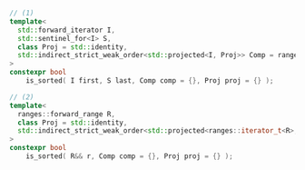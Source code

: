 ```cpp
// (1)
template<
  std::forward_iterator I,
  std::sentinel_for<I> S,
  class Proj = std::identity,
  std::indirect_strict_weak_order<std::projected<I, Proj>> Comp = ranges::less
>
constexpr bool
    is_sorted( I first, S last, Comp comp = {}, Proj proj = {} );

// (2)
template<
  ranges::forward_range R,
  class Proj = std::identity,
  std::indirect_strict_weak_order<std::projected<ranges::iterator_t<R>, Proj>> Comp = ranges::less
>
constexpr bool
    is_sorted( R&& r, Comp comp = {}, Proj proj = {} );
```
